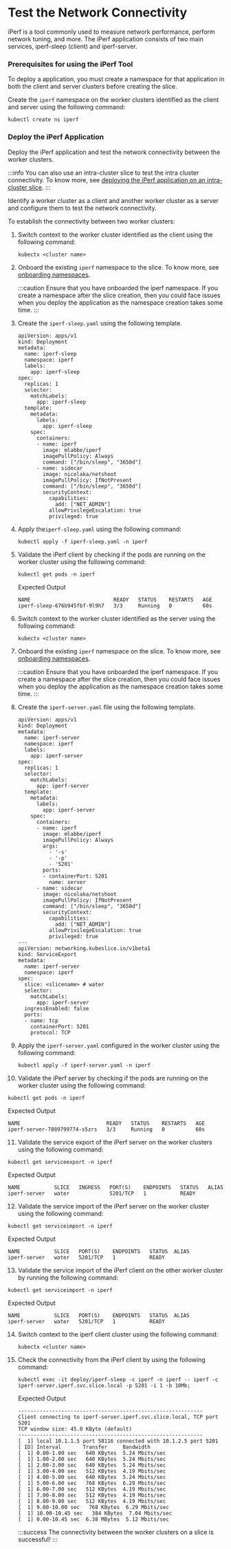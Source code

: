 # Test the Network Connectivity 
iPerf is a tool commonly used to measure network performance, perform
network tuning, and more. The iPerf application consists of two main
services, iperf-sleep (client) and iperf-server.

### Prerequisites for using the iPerf Tool
To deploy a application, you must create a namespace for that
application in both the client and server clusters before creating the
slice.

Create the `iperf` namespace on the worker clusters identified as the
client and server using the following command:

```
kubectl create ns iperf
```

### Deploy the iPerf Application 
Deploy the iPerf application and test the network connectivity between the worker clusters.

:::info
You can also use an intra-cluster slice to test the intra cluster connectivity. To know 
more, see [deploying the iPerf application on an intra-cluster slice](/versioned_docs/version-1.1.0/tutorials/yaml-tutorials/deploy-the-iperf-application-on-an-intra-cluster-slice.mdx).
:::

Identify a worker cluster as a client and another worker cluster as a
server and configure them to test the network connectivity.

To establish the connectivity between two worker clusters:

1. Switch context to the worker cluster identified as the client using
   the following command:

   ```
   kubectx <cluster name>
   ```

2. Onboard the existing `iperf` namespace to the slice. To know more, see
   [onboarding namespaces](/versioned_docs/version-1.1.0/install-kubeslice/yaml/slice-operations/slice-operations-slice-creation.mdx#manage-namespaces).
 
   :::caution
   Ensure that you have onboarded the iperf namespace. If you create a namespace after 
   the slice creation, then you could face issues when you deploy the application as the 
   namespace creation takes some time.
   ::: 

3. Create the `iperf-sleep.yaml` using the following template.

   ```
   apiVersion: apps/v1
   kind: Deployment
   metadata:
     name: iperf-sleep
     namespace: iperf
     labels:
       app: iperf-sleep
   spec:
     replicas: 1
     selector:
       matchLabels:
         app: iperf-sleep
     template:
       metadata:
         labels:
           app: iperf-sleep
       spec:
         containers:
         - name: iperf
           image: mlabbe/iperf
           imagePullPolicy: Always
           command: ["/bin/sleep", "3650d"]
         - name: sidecar
           image: nicolaka/netshoot
           imagePullPolicy: IfNotPresent
           command: ["/bin/sleep", "3650d"]
           securityContext:
             capabilities:
               add: ["NET_ADMIN"]
             allowPrivilegeEscalation: true
             privileged: true
   ```

4. Apply the`iperf-sleep.yaml` using the following command:

   ```
   kubectl apply -f iperf-sleep.yaml -n iperf
   ```

5. Validate the iPerf client by checking if the pods are running on the 
worker cluster using the following command:

   ```
   kubectl get pods -n iperf
   ```

   Expected Output

   ```
   NAME                           READY   STATUS    RESTARTS   AGE
   iperf-sleep-676b945fbf-9l9h7   3/3     Running   0          60s
   ```

6. Switch context to the worker cluster identified as the server using
the following command:

   ```
   kubectx <cluster name>
   ```

7. Onboard the existing `iperf` namespace on the slice. To know more, see 
   [onboarding namespaces](/versioned_docs/version-1.1.0/install-kubeslice/yaml/slice-operations/slice-operations-slice-creation.mdx#manage-namespaces).

   :::caution
   Ensure that you have onboarded the iperf namespace. If you create a
   namespace after the slice creation, then you could face issues when you
   deploy the application as the namespace creation takes some time.
   :::

8. Create the `iperf-server.yaml` file using the following template.

   ```
   apiVersion: apps/v1
   kind: Deployment
   metadata:
     name: iperf-server
     namespace: iperf
     labels:
       app: iperf-server
   spec:
     replicas: 1
     selector:
       matchLabels:
         app: iperf-server
     template:
       metadata:
         labels:
           app: iperf-server
       spec:
         containers:
         - name: iperf
           image: mlabbe/iperf
           imagePullPolicy: Always
           args:
             - '-s'
             - '-p'
             - '5201'
           ports:
           - containerPort: 5201
             name: server
         - name: sidecar
           image: nicolaka/netshoot
           imagePullPolicy: IfNotPresent
           command: ["/bin/sleep", "3650d"]
           securityContext:
             capabilities:
               add: ["NET_ADMIN"]
             allowPrivilegeEscalation: true
             privileged: true
   ---
   apiVersion: networking.kubeslice.io/v1beta1
   kind: ServiceExport
   metadata:
     name: iperf-server
     namespace: iperf
   spec:
     slice: <slicename> # water
     selector:
       matchLabels:
         app: iperf-server
     ingressEnabled: false
     ports:
     - name: tcp
       containerPort: 5201
       protocol: TCP
   ``` 

9. Apply the `iperf-server.yaml` configured in the worker cluster using the following 
command:

   ```
   kubectl apply -f iperf-server.yaml -n iperf
   ```

10. Validate the iPerf server by checking if the pods are running on the worker cluster 
using the following command:

   
   ```
   kubectl get pods -n iperf
   ```

   Expected Output

   ```
   NAME                            READY   STATUS    RESTARTS   AGE
   iperf-server-7889799774-s5zrs   3/3     Running   0          60s
   ```

11. Validate the service export of the iPerf server on the worker clusters using 
the following command:

   ```
   kubectl get serviceexport -n iperf
   ```
   Expected Output

   ```
   NAME           SLICE   INGRESS   PORT(S)    ENDPOINTS   STATUS   ALIAS
   iperf-server   water             5201/TCP   1           READY
   ```

12. Validate the service import of the iPerf server on the worker cluster using the 
following command:

   ```
   kubectl get serviceimport -n iperf
   ```
   Expected Output

   ```
   NAME           SLICE   PORT(S)    ENDPOINTS   STATUS  ALIAS
   iperf-server   water   5201/TCP   1           READY
   ```

13. Validate the service import of the iPerf client on the other worker cluster by running 
the following command:

   ```
   kubectl get serviceimport -n iperf
   ```

   Expected Output

   ```
   NAME           SLICE   PORT(S)    ENDPOINTS   STATUS  ALIAS
   iperf-server   water   5201/TCP   1           READY
   ```

14. Switch context to the iperf client cluster using the following command: 

    ```
    kubectx <cluster name>
    ```

15. Check the connectivity from the iPerf client by using the following command: 

    ```
    kubectl exec -it deploy/iperf-sleep -c iperf -n iperf -- iperf -c iperf-server.iperf.svc.slice.local -p 5201 -i 1 -b 10Mb;
    ```
    Expected Output

    ```
    ------------------------------------------------------------
    Client connecting to iperf-server.iperf.svc.slice.local, TCP port 5201
    TCP window size: 45.0 KByte (default)
    ------------------------------------------------------------
    [  1] local 10.1.1.5 port 58116 connected with 10.1.2.5 port 5201
    [ ID] Interval       Transfer     Bandwidth
    [  1] 0.00-1.00 sec   640 KBytes  5.24 Mbits/sec
    [  1] 1.00-2.00 sec   640 KBytes  5.24 Mbits/sec
    [  1] 2.00-3.00 sec   640 KBytes  5.24 Mbits/sec
    [  1] 3.00-4.00 sec   512 KBytes  4.19 Mbits/sec
    [  1] 4.00-5.00 sec   640 KBytes  5.24 Mbits/sec
    [  1] 5.00-6.00 sec   768 KBytes  6.29 Mbits/sec
    [  1] 6.00-7.00 sec   512 KBytes  4.19 Mbits/sec
    [  1] 7.00-8.00 sec   512 KBytes  4.19 Mbits/sec
    [  1] 8.00-9.00 sec   512 KBytes  4.19 Mbits/sec
    [  1] 9.00-10.00 sec   768 KBytes  6.29 Mbits/sec
    [  1] 10.00-10.45 sec   384 KBytes  7.04 Mbits/sec
    [  1] 0.00-10.45 sec  6.38 MBytes  5.12 Mbits/sec
    ```

    :::success
    The connectivity between the worker clusters on a slice is successful!
    :::